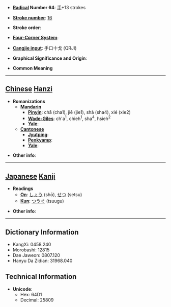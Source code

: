* '''[[Wiktionary:Chinese radical index| Radical]] Number 64''': [[Wiktionary:Chinese radical index 手|手]]+13 strokes

* '''[[Wiktionary:Chinese total strokes index|Stroke number]]''': [[Wiktionary:Chinese total strokes index 16|16]]

* '''Stroke order''': 

* '''[[Wiktionary:Chinese four corner index|Four-Corner System]]''': 

* '''[[Wiktionary:Chinese Cangjie index|Cangjie input]]''': 手口十戈 (QRJI)

* '''Graphical Significance and Origin''': 

* '''Common Meaning'''

----

== [[Chinese]] [[Hanzi]] ==

* '''Romanizations'''
** '''[[Mandarin]]'''
*** '''[[Pinyin]]''': chā (cha1), jiē (jie1), shà (sha4), xié (xie2)
*** '''[[Wade-Giles]]''': ch'a<sup>1</sup>, chieh<sup>1</sup>, sha<sup>4</sup>, hsieh<sup>2</sup>
*** '''[[Yale]]''': 
** '''[[Cantonese]]'''
*** '''[[Jyutping]]''':
*** '''[[Penkyamp]]''': 
*** '''[[Yale]]''': 

* '''Other info''': 

----

== [[Japanese]] [[Kanji]] ==

* '''Readings'''
** '''[[On]]''': [[しょう]] (shō), [[せつ]] (setsu)
** '''[[Kun]]''': [[つうぐ]] (tsuugu)

* '''Other info''':  

----

== Dictionary Information ==

* KangXi: 0458.240
* Morobashi: 12815
* Dae Jaweon: 0807.120
* Hanyu Da Zidian: 31968.040

== Technical Information ==

* '''Unicode''':
** Hex: 64D1
** Decimal: 25809